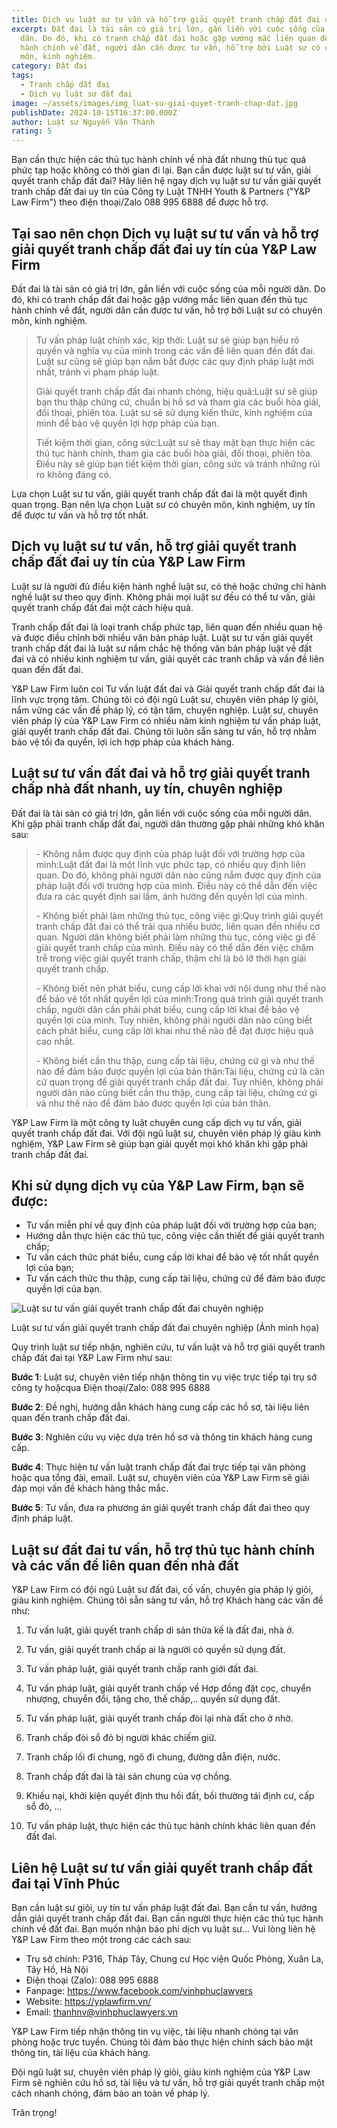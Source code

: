 ```yaml
---
title: Dịch vụ luật sư tư vấn và hỗ trợ giải quyết tranh chấp đất đai uy tín
excerpt: Đất đai là tài sản có giá trị lớn, gắn liền với cuộc sống của mỗi người
  dân. Do đó, khi có tranh chấp đất đai hoặc gặp vướng mắc liên quan đến thủ tục
  hành chính về đất, người dân cần được tư vấn, hỗ trợ bởi Luật sư có chuyên
  môn, kinh nghiệm.
category: Đất đai
tags:
  - Tranh chấp đất đai
  - Dịch vụ luật sư đất đai
image: ~/assets/images/img_luat-su-giai-quyet-tranh-chap-dat.jpg
publishDate: 2024-10-15T16:37:00.000Z
author: Luật sư Nguyễn Văn Thành
rating: 5
---
```

Bạn cần thực hiện các thủ tục hành chính về nhà đất nhưng thủ tục quá phức tạp hoặc không có thời gian đi lại. Bạn cần được luật sư tư vấn, giải quyết tranh chấp đất đai? Hãy liên hệ ngay dịch vụ luật sư tư vấn giải quyết tranh chấp đất đai uy tín của Công ty Luật TNHH Youth & Partners ("Y&P Law Firm") theo điện thoại/Zalo 088 995 6888 để được hỗ trợ.

## Tại sao nên chọn Dịch vụ luật sư tư vấn và hỗ trợ giải quyết tranh chấp đất đai uy tín của Y&P Law Firm

Đất đai là tài sản có giá trị lớn, gắn liền với cuộc sống của mỗi người dân. Do đó, khi có tranh chấp đất đai hoặc gặp vướng mắc liên quan đến thủ tục hành chính về đất, người dân cần được tư vấn, hỗ trợ bởi Luật sư có chuyên môn, kinh nghiệm.

> Tư vấn pháp luật chính xác, kịp thời: Luật sư sẽ giúp bạn hiểu rõ quyền và nghĩa vụ của mình trong các vấn đề liên quan đến đất đai. Luật sư cũng sẽ giúp bạn nắm bắt được các quy định pháp luật mới nhất, tránh vi phạm pháp luật.
>
> Giải quyết tranh chấp đất đai nhanh chóng, hiệu quả:Luật sư sẽ giúp bạn thu thập chứng cứ, chuẩn bị hồ sơ và tham gia các buổi hòa giải, đối thoại, phiên tòa. Luật sư sẽ sử dụng kiến thức, kinh nghiệm của mình để bảo vệ quyền lợi hợp pháp của bạn.
>
> Tiết kiệm thời gian, công sức:Luật sư sẽ thay mặt bạn thực hiện các thủ tục hành chính, tham gia các buổi hòa giải, đối thoại, phiên tòa. Điều này sẽ giúp bạn tiết kiệm thời gian, công sức và tránh những rủi ro không đáng có.

Lựa chọn Luật sư tư vấn, giải quyết tranh chấp đất đai là một quyết định quan trọng. Bạn nên lựa chọn Luật sư có chuyên môn, kinh nghiệm, uy tín để được tư vấn và hỗ trợ tốt nhất.

## Dịch vụ luật sư tư vấn, hỗ trợ giải quyết tranh chấp đất đai uy tín của Y&P Law Firm

Luật sư là người đủ điều kiện hành nghề luật sư, có thẻ hoặc chứng chỉ hành nghề luật sư theo quy định. Không phải mọi luật sư đều có thể tư vấn, giải quyết tranh chấp đất đai một cách hiệu quả.

Tranh chấp đất đai là loại tranh chấp phức tạp, liên quan đến nhiều quan hệ và được điều chỉnh bởi nhiều văn bản pháp luật. Luật sư tư vấn giải quyết tranh chấp đất đai là luật sư nắm chắc hệ thống văn bản pháp luật về đất đai và có nhiều kinh nghiệm tư vấn, giải quyết các tranh chấp và vấn đề liên quan đến đất đai.

Y&P Law Firm luôn coi Tư vấn luật đất đai và Giải quyết tranh chấp đất đai là lĩnh vực trọng tâm. Chúng tôi có đội ngũ Luật sư, chuyên viên pháp lý giỏi, nắm vững các vấn đề pháp lý, có tận tâm, chuyên nghiệp. Luật sư, chuyên viên pháp lý của Y&P Law Firm có nhiều năm kinh nghiệm tư vấn pháp luật, giải quyết tranh chấp đất đai. Chúng tôi luôn sẵn sàng tư vấn, hỗ trợ nhằm bảo vệ tối đa quyền, lợi ích hợp pháp của khách hàng.

## Luật sư tư vấn đất đai và hỗ trợ giải quyết tranh chấp nhà đất nhanh, uy tín, chuyên nghiệp

Đất đai là tài sản có giá trị lớn, gắn liền với cuộc sống của mỗi người dân. Khi gặp phải tranh chấp đất đai, người dân thường gặp phải những khó khăn sau:

> \- Không nắm được quy định của pháp luật đối với trường hợp của mình:Luật đất đai là một lĩnh vực phức tạp, có nhiều quy định liên quan. Do đó, không phải người dân nào cũng nắm được quy định của pháp luật đối với trường hợp của mình. Điều này có thể dẫn đến việc đưa ra các quyết định sai lầm, ảnh hưởng đến quyền lợi của mình.
>
> \- Không biết phải làm những thủ tục, công việc gì:Quy trình giải quyết tranh chấp đất đai có thể trải qua nhiều bước, liên quan đến nhiều cơ quan. Người dân không biết phải làm những thủ tục, công việc gì để giải quyết tranh chấp của mình. Điều này có thể dẫn đến việc chậm trễ trong việc giải quyết tranh chấp, thậm chí là bỏ lỡ thời hạn giải quyết tranh chấp.
>
> \- Không biết nên phát biểu, cung cấp lời khai với nội dung như thế nào để bảo vệ tốt nhất quyền lợi của mình:Trong quá trình giải quyết tranh chấp, người dân cần phải phát biểu, cung cấp lời khai để bảo vệ quyền lợi của mình. Tuy nhiên, không phải người dân nào cũng biết cách phát biểu, cung cấp lời khai như thế nào để đạt được hiệu quả cao nhất.
>
> \- Không biết cần thu thập, cung cấp tài liệu, chứng cứ gì và như thế nào để đảm bảo được quyền lợi của bản thân:Tài liệu, chứng cứ là căn cứ quan trọng để giải quyết tranh chấp đất đai. Tuy nhiên, không phải người dân nào cũng biết cần thu thập, cung cấp tài liệu, chứng cứ gì và như thế nào để đảm bảo được quyền lợi của bản thân.

Y&P Law Firm là một công ty luật chuyên cung cấp dịch vụ tư vấn, giải quyết tranh chấp đất đai. Với đội ngũ luật sư, chuyên viên pháp lý giàu kinh nghiệm, Y&P Law Firm sẽ giúp bạn giải quyết mọi khó khăn khi gặp phải tranh chấp đất đai.

## Khi sử dụng dịch vụ của Y&P Law Firm, bạn sẽ được:

* Tư vấn miễn phí về quy định của pháp luật đối với trường hợp của bạn;
* Hướng dẫn thực hiện các thủ tục, công việc cần thiết để giải quyết tranh chấp;
* Tư vấn cách thức phát biểu, cung cấp lời khai để bảo vệ tốt nhất quyền lợi của bạn;
* Tư vấn cách thức thu thập, cung cấp tài liệu, chứng cứ để đảm bảo được quyền lợi của bạn.

![Luật sư tư vấn giải quyết tranh chấp đất đai chuyên nghiệp](~/assets/images/download.png "Luật sư tư vấn giải quyết tranh chấp đất đai chuyên nghiệp")

Luật sư tư vấn giải quyết tranh chấp đất đai chuyên nghiệp (Ảnh minh họa)

Quy trình luật sư tiếp nhận, nghiên cứu, tư vấn luật và hỗ trợ giải quyết tranh chấp đất đai tại Y&P Law Firm như sau:

**Bước 1**: Luật sư, chuyên viên tiếp nhận thông tin vụ việc trực tiếp tại trụ sở công ty hoặcqua Điện thoại/Zalo: 088 995 6888 

**Bước 2**: Đề nghị, hướng dẫn khách hàng cung cấp các hồ sơ, tài liệu liên quan đến tranh chấp đất đai.

**Bước 3**: Nghiên cứu vụ việc dựa trên hồ sơ và thông tin khách hàng cung cấp.

**Bước 4**: Thực hiện tư vấn luật tranh chấp đất đai trực tiếp tại văn phòng hoặc qua tổng đài, email. Luật sư, chuyên viên của Y&P Law Firm sẽ giải đáp mọi vấn đề khách hàng thắc mắc.

**Bước 5**: Tư vấn, đưa ra phương án giải quyết tranh chấp đất đai theo quy định pháp luật.

## Luật sư đất đai tư vấn, hỗ trợ thủ tục hành chính và các vấn đề liên quan đến nhà đất

Y&P Law Firm có đội ngũ Luật sư đất đai, cố vấn, chuyên gia pháp lý giỏi, giàu kinh nghiệm. Chúng tôi sẵn sàng tư vấn, hỗ trợ Khách hàng các vấn đề như:

1. Tư vấn luật, giải quyết tranh chấp di sản thừa kế là đất đai, nhà ở.

2. Tư vấn, giải quyết tranh chấp ai là người có quyền sử dụng đất.

3. Tư vấn pháp luật, giải quyết tranh chấp ranh giới đất đai.

4. Tư vấn pháp luật, giải quyết tranh chấp về Hợp đồng đặt cọc, chuyển nhượng, chuyển đổi, tặng cho, thế chấp,.. quyền sử dụng đất.

5. Tư vấn pháp luật, giải quyết tranh chấp đòi lại nhà đất cho ở nhờ.

6. Tranh chấp đòi sổ đỏ bị người khác chiếm giữ.

7. Tranh chấp lối đi chung, ngõ đi chung, đường dẫn điện, nước.

8. Tranh chấp đất đai là tài sản chung của vợ chồng.

9. Khiếu nại, khởi kiện quyết định thu hồi đất, bồi thường tái định cư, cấp sổ đỏ, …

10. Tư vấn pháp luật, thực hiện các thủ tục hành chính khác liên quan đến đất đai.

## Liên hệ Luật sư tư vấn giải quyết tranh chấp đất đai tại Vĩnh Phúc

Bạn cần luật sư giỏi, uy tín tư vấn pháp luật đất đai. Bạn cần tư vấn, hướng dẫn giải quyết tranh chấp đất đai. Bạn cần người thực hiện các thủ tục hành chính về đất đai. Bạn muốn nhận báo phí dịch vụ luật sư… Vui lòng liên hệ Y&P Law Firm theo một trong các cách sau: 

* Trụ sở chính: P316, Tháp Tây, Chung cư Học viện Quốc Phòng, Xuân La, Tây Hồ, Hà Nội
* Điện thoại (Zalo): 088 995 6888
* Fanpage: https://www.facebook.com/vinhphuclawyers
* Website:  https://yplawfirm.vn/
* Email:  thanhnv@vinhphuclawyers.vn

Y&P Law Firm tiếp nhận thông tin vụ việc, tài liệu nhanh chóng tại văn phòng hoặc trực tuyến. Chúng tôi đảm bảo thực hiện chính sách bảo mật thông tin, tài liệu của khách hàng.

Đội ngũ luật sư, chuyên viên pháp lý giỏi, giàu kinh nghiệm của Y&P Law Firm sẽ nghiên cứu hồ sơ, tài liệu và tư vấn, hỗ trợ giải quyết tranh chấp một cách nhanh chóng, đảm bảo an toàn về pháp lý. 

Trân trọng!
